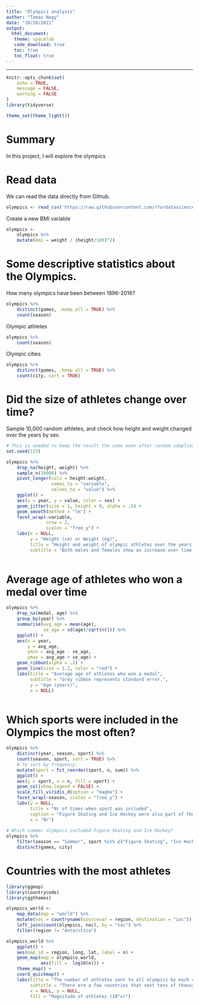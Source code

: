 ```yaml
---
title: "Olympics analysis"
author: "Tamas Nagy"
date: "10/20/2021"
output: 
  html_document:
   theme: spacelab
   code_download: true
   toc: true
   toc_float: true
---
```


---

```r
knitr::opts_chunk$set(
	echo = TRUE,
	message = FALSE,
	warning = FALSE
)
library(tidyverse)

theme_set(theme_light())

```
# Summary

In this project, I will explore the olympics 

# Read data

We can read the data directly from Github.
```r
olympics <- read_csv('https://raw.githubusercontent.com/rfordatascience/tidytuesday/master/data/2021/2021-07-27/olympics.csv')

```

Create a new BMI variable
```r
olympics <-
    olympics %>% 
    mutate(bmi = weight / (height/100)^2)
```

# Some descriptive statistics about the Olympics. 

How many olympics have been between 1896-2016?
```r
olympics %>% 
    distinct(games, .keep_all = TRUE) %>% 
    count(season)
```

Olympic athletes
```r
olympics %>% 
    count(season)
```

Olympic cities
```r

olympics %>% 
    distinct(games, .keep_all = TRUE) %>% 
    count(city, sort = TRUE)

```

# Did the size of athletes change over time?

Sample 10,000 random athletes, and check how height and weight changed over the years by sex.

```r
# This is needed to keep the result the same even after random sampling
set.seed(123)

olympics %>% 
    drop_na(height, weight) %>% 
    sample_n(10000) %>% 
    pivot_longer(cols = height:weight,
                 names_to = "variable",
                 values_to = "value") %>% 
    ggplot() +
    aes(x = year, y = value, color = sex) +
    geom_jitter(size = 1, height = 0, alpha = .5) +
    geom_smooth(method = "lm") +
    facet_wrap(~variable, 
               nrow = 2,
               scales = "free_y") +
    labs(x = NULL,
         y = "Height (cm) or Weight (kg)",
         title = "Height and weight of olympic athletes over the years (10k random athletes)",
         subtitle = "Both males and females show an increase over time.")
    

```

# Average age of athletes who won a medal over time

```r
olympics %>% 
    drop_na(medal, age) %>% 
    group_by(year) %>% 
    summarise(avg_age = mean(age),
              se_age = sd(age)/sqrt(n())) %>% 
    ggplot() +
    aes(x = year,
        y = avg_age,
        ymin = avg_age - se_age,
        ymax = avg_age + se_age) +
    geom_ribbon(alpha = .2) +
    geom_line(size = 1.2, color = "red") +
    labs(title = "Average age of athletes who won a medal",
         subtitle = "Grey ribbon represents standard error.",
         y = "Age (years)",
         x = NULL)
    

```

# Which sports were included in the Olympics the most often?

```r
olympics %>% 
    distinct(year, season, sport) %>% 
    count(season, sport, sort = TRUE) %>% 
    # To sort by frequency, 
    mutate(sport = fct_reorder(sport, n, sum)) %>% 
    ggplot() +
    aes(y = sport, x = n, fill = sport) +
    geom_col(show.legend = FALSE) +
    scale_fill_viridis_d(option = "magma") +
    facet_wrap(~season, scales = "free_y") +
    labs(y = NULL,
         title = "Nr of times when sport was included",
         caption = "Figure Skating and Ice Hockey were also part of the Summer games in 1908 London, and 1920 Antwerpen", 
         x = "Nr")
    
# Which summer olympics included Figure Skating and Ice Hockey?
olympics %>% 
    filter(season == "Summer", sport %in% c("Figure Skating", "Ice Hockey")) %>% 
    distinct(games, city)

```

# Countries with the most athletes

```r
library(ggmap)
library(countrycode)
library(ggthemes)

olympics_world <-
    map_data(map = "world") %>% 
    mutate(noc = countryname(sourcevar = region, destination = "ioc")) %>% 
    left_join(count(olympics, noc), by = "noc") %>% 
    filter(region != "Antarctica")

olympics_world %>% 
    ggplot() +
    aes(map_id = region, long, lat, label = n) +
    geom_map(map = olympics_world,
             aes(fill =  log10(n))) +
    theme_map() +
    coord_quickmap() +
    labs(title = "The number of athletes sent to all olympics by each country.",
         subtitle = "There are a few countries that sent tens of thousands of athletes, but also a few that sent only tens at maximum.",
         x = NULL, y = NULL,
         fill = "Magnitude of athletes (10^x)")

```
